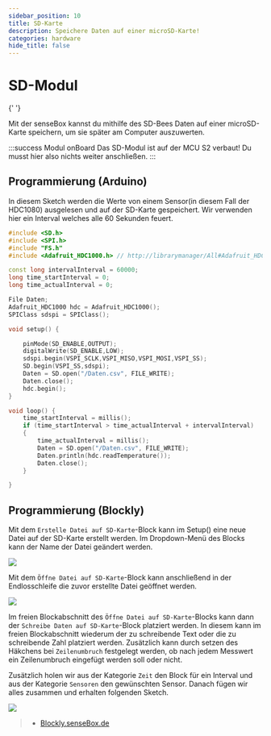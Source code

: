 ```yaml
---
sidebar_position: 10
title: SD-Karte
description: Speichere Daten auf einer microSD-Karte!
categories: hardware
hide_title: false
---
```



# SD-Modul

<ImageWithText
  src={sdModul}
  size="xl"
  alt="SD Modul"
  title="Das SD Modul findest du hier auf der rechten Seite der MCU S2"
/>{' '}

Mit der senseBox kannst du mithilfe des SD-Bees Daten auf einer microSD-Karte speichern, um sie später am Computer auszuwerten.

:::success Modul onBoard
Das SD-Modul ist auf der MCU S2 verbaut! Du musst hier also nichts weiter
anschließen.
:::

## Programmierung (Arduino)

In diesem Sketch werden die Werte von einem Sensor(in diesem Fall der HDC1080) ausgelesen und auf der SD-Karte gespeichert. Wir verwenden hier ein Interval welches alle 60 Sekunden feuert.

```cpp
#include <SD.h>
#include <SPI.h>
#include "FS.h"
#include <Adafruit_HDC1000.h> // http://librarymanager/All#Adafruit_HDC1000_Library

const long intervalInterval = 60000;
long time_startInterval = 0;
long time_actualInterval = 0;

File Daten;
Adafruit_HDC1000 hdc = Adafruit_HDC1000();
SPIClass sdspi = SPIClass();

void setup() {

    pinMode(SD_ENABLE,OUTPUT);
    digitalWrite(SD_ENABLE,LOW);
    sdspi.begin(VSPI_SCLK,VSPI_MISO,VSPI_MOSI,VSPI_SS);
    SD.begin(VSPI_SS,sdspi);
    Daten = SD.open("/Daten.csv", FILE_WRITE);
    Daten.close();
    hdc.begin();
}

void loop() {
    time_startInterval = millis();
    if (time_startInterval > time_actualInterval + intervalInterval)
    {
        time_actualInterval = millis();
        Daten = SD.open("/Daten.csv", FILE_WRITE);
        Daten.println(hdc.readTemperature());
        Daten.close();
    }

}

```

## Programmierung (Blockly)

Mit dem `Erstelle Datei auf SD-Karte`-Block kann im Setup() eine neue Datei auf der SD-Karte erstellt werden. Im Dropdown-Menü des Blocks kann der Name der Datei geändert werden.

![](/img/blockly-bilder/sd-karte/blockly-sd-1.svg)

Mit dem `Öffne Datei auf SD-Karte`-Block kann anschließend in der Endlosschleife die zuvor erstellte Datei geöffnet werden.

![](/img/blockly-bilder/sd-karte/blockly-sd-2.svg)

Im freien Blockabschnitt des `Öffne Datei auf SD-Karte`-Blocks kann dann der `Schreibe Daten auf SD-Karte`-Block platziert werden. In diesem kann im freien Blockabschnitt wiederum der zu schreibende Text oder die zu schreibende Zahl platziert werden. Zusätzlich kann durch setzen des Häkchens bei `Zeilenumbruch` festgelegt werden, ob nach jedem Messwert ein Zeilenumbruch eingefügt werden soll oder nicht.

Zusätzlich holen wir aus der Kategorie `Zeit` den Block für ein Interval und aus der Kategorie `Sensoren` den gewünschten Sensor. Danach fügen wir alles zusammen und erhalten folgenden Sketch.

![](/img/blockly-bilder/sd-karte/blockly-sd-3.svg)

> - [Blockly.senseBox.de](https://blockly.sensebox.de/)
